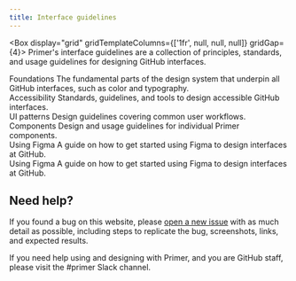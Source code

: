 ```yaml
---
title: Interface guidelines
---
```



<Box display="grid" gridTemplateColumns={['1fr', null, null, null]} gridGap={4}>
  <Text>
    Primer's interface guidelines are a collection of principles, standards, and usage guidelines for designing GitHub
    interfaces.
  </Text>
  <div>
    <Link href="/design/foundations" sx={{fontWeight: 'bold'}}>
      Foundations
    </Link>
    <Text as="p">
      The fundamental parts of the design system that underpin all GitHub interfaces, such as color and typography.
    </Text>
  </div>
  <div>
    <Link href="/design/accessibility" sx={{fontWeight: 'bold'}}>
      Accessibility
    </Link>
    <Text as="p">Standards, guidelines, and tools to design accessible GitHub interfaces.</Text>
  </div>
  <div>
    <Link href="/design/ui-patterns" sx={{fontWeight: 'bold'}}>
      UI patterns
    </Link>
    <Text as="p">Design guidelines covering common user workflows.</Text>
  </div>
  <div>
    <Link href="/design/components" sx={{fontWeight: 'bold'}}>
      Components
    </Link>
    <Text as="p">Design and usage guidelines for individual Primer components.</Text>
  </div>
  <div>
    <Link href="/design/guides/figma" sx={{fontWeight: 'bold'}}>
      Using Figma
    </Link>
    <Text as="p">A guide on how to get started using Figma to design interfaces at GitHub.</Text>
  </div>
    <div>
    <Link href="/design/figma" sx={{fontWeight: 'bold'}}>
      Using Figma
    </Link>
    <Text as="p">A guide on how to get started using Figma to design interfaces at GitHub.</Text>
  </div>
</Box>

## Need help?

If you found a bug on this website, please [open a new issue](https://github.com/primer/design/issues/new) with as much detail as possible, including steps to replicate the bug, screenshots, links, and expected results.

If you need help using and designing with Primer, and you are GitHub staff, please visit the #primer Slack channel.
